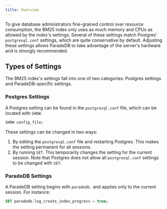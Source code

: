 ```yaml
---
title: Overview
---
```


To give database administrators fine-grained control over resource consumption, the BM25 index only uses as much memory and CPUs as allowed by the index's settings. Several of these settings
match Postgres' `postgresql.conf` settings, which are quite conservative by default. Adjusting these settings allows ParadeDB to take advantage of the server's hardware and is
strongly recommended.

## Types of Settings

The BM25 index's settings fall into one of two categories: Postgres settings and ParadeDB-specific settings.

### Postgres Settings

A Postgres setting can be found in the `postgresql.conf` file, which can be located with `SHOW`.

```sql
SHOW config_file;
```

These settings can be changed in two ways:

1. By editing the `postgresql.conf` file and restarting Postgres. This makes the setting permanent for all sessions.
2. By running `SET`. This temporarily changes the setting for the current session. Note that Postgres does not allow all `postgresql.conf` settings to be changed with `SET`.

### ParadeDB Settings

A ParadeDB setting begins with `paradedb.` and applies only to the current session. For instance:

```sql
SET paradedb.log_create_index_progress = true;
```
